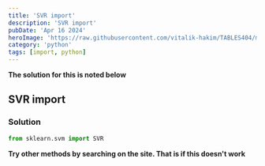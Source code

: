 ```yaml
---
title: 'SVR import'
description: 'SVR import'
pubDate: 'Apr 16 2024'
heroImage: 'https://raw.githubusercontent.com/vitalik-hakim/TABLES404/main/error_b/python.jpg'
category: 'python'
tags: [import, python]
---
```


**The solution for this is noted below**

## SVR import

### Solution

```python
from sklearn.svm import SVR
```

**Try other methods by searching on the site. That is if this doesn't work**
